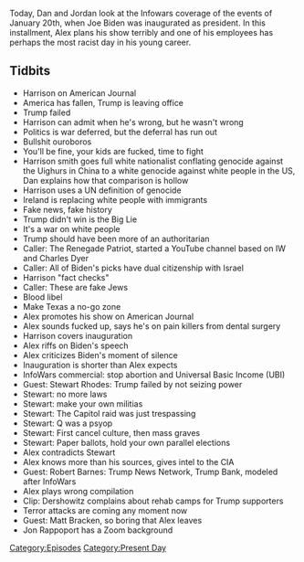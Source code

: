 {{DEFAULTSORT:
    #_EPISODE_0524:Inauguration 2021
}}{{Episode
    | title           = Inauguration 2021
    | caption         = Listen to this episode on [https://knowledgefight.libsyn.com/524-inauguration-2021 Libsyn] [https://open.spotify.com/episode/58TRk6uXDXRaQA3uf98kvi Spotify], Read the [[Transcript/524: Inauguration 2021|Unofficial Transcript]]
    | episodeNumber   = 524
    | length          = 01:58:42
    | airDate         = January 25, 2021
    | coverageDate    = January 20, 2021
    | episodeType     = [[:Category:Present Day|Present Day]]
    | appearance      = [[Harrison Smith]], [[The Renegade Patriot]], [[Charles Dyer]], [[Stewart Rhodes]], [[Robert Barnes]], [[Alan Dershowitz]], [[Matt Bracken]], [[Jon Rappoport]]
    | previousEpisode = [[523: January 18-19, 2021]]
    | nextEpisode     = [[525: January 27, 2021]]
}}

{{Stub}}

Today, Dan and Jordan look at the Infowars coverage of the events of January 20th, when Joe Biden was inaugurated as president. In this installment, Alex plans his show terribly and one of his employees has perhaps the most racist day in his young career.

==Tidbits==

*Harrison on American Journal
*America has fallen, Trump is leaving office
*Trump failed
*Harrison can admit when he's wrong, but he wasn't wrong
*Politics is war deferred, but the deferral has run out
*Bullshit ouroboros
*You'll be fine, your kids are fucked, time to fight
*Harrison smith goes full white nationalist  conflating genocide against the Uighurs in China to a white genocide against white people in the US, Dan explains how that comparison is hollow
*Harrison uses a UN definition of genocide
*Ireland is replacing white people with immigrants
*Fake news, fake history
*Trump didn't win is the Big Lie
*It's a war on white people
*Trump should have been more of an authoritarian
*Caller: The Renegade Patriot, started a YouTube channel based on IW and Charles Dyer
*Caller: All of Biden's picks have dual citizenship with Israel
*Harrison "fact checks"
*Caller: These are fake Jews
*Blood libel
*Make Texas a no-go zone
*Alex promotes his show on American Journal
*Alex sounds fucked up, says he's on pain killers from dental surgery
*Harrison covers inauguration
*Alex riffs on Biden's speech
*Alex criticizes Biden's moment of silence
*Inauguration is shorter than Alex expects
*InfoWars commercial: stop abortion and Universal Basic Income (UBI)
*Guest: Stewart Rhodes: Trump failed by not seizing power
*Stewart: no more laws
*Stewart: make your own militias
*Stewart: The Capitol raid was just trespassing
*Stewart: Q was a psyop
*Stewart: First cancel culture, then mass graves
*Stewart: Paper ballots, hold your own parallel elections
*Alex contradicts Stewart
*Alex knows more than his sources, gives intel to the CIA
*Guest: Robert Barnes: Trump News Network, Trump Bank, modeled after InfoWars
*Alex plays wrong compilation
*Clip: Dershowitz complains about rehab camps for Trump supporters
*Terror attacks are coming any moment now
*Guest: Matt Bracken, so boring that Alex leaves
*Jon Rappoport has a Zoom background

[[Category:Episodes]]
[[Category:Present Day]]
